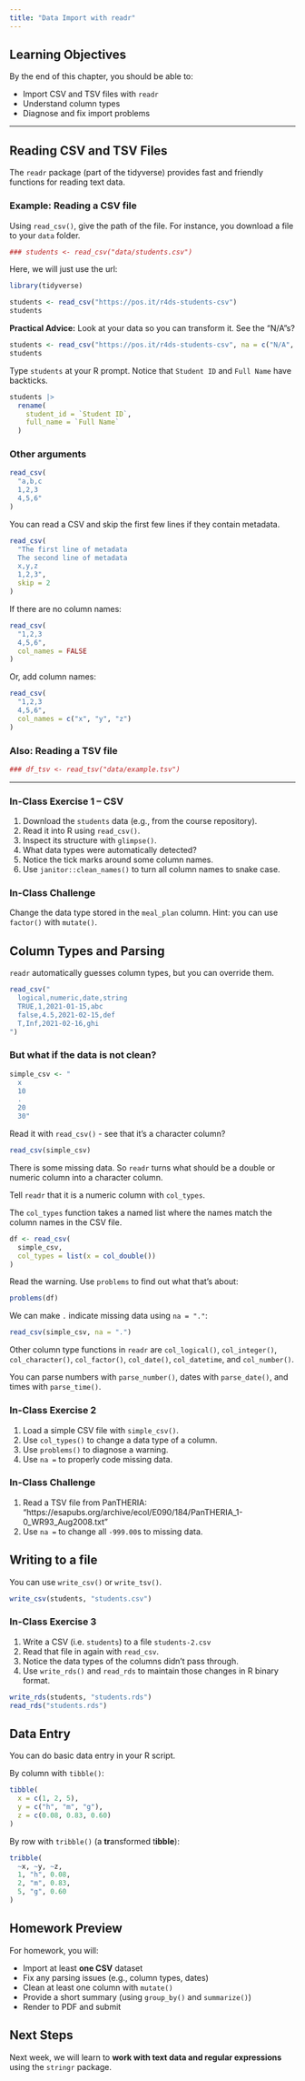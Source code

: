 ```yaml
---
title: "Data Import with readr"
---
```


## Learning Objectives

By the end of this chapter, you should be able to:

-   Import CSV and TSV files with `readr`
-   Understand column types
-   Diagnose and fix import problems

------------------------------------------------------------------------

## Reading CSV and TSV Files

The `readr` package (part of the tidyverse) provides fast and friendly functions for reading text data.

### Example: Reading a CSV file

Using `read_csv()`, give the path of the file. For instance, you download a file to your `data` folder.

```r
### students <- read_csv("data/students.csv")
```

Here, we will just use the url:

```r
library(tidyverse)

students <- read_csv("https://pos.it/r4ds-students-csv")
students
```

**Practical Advice:** Look at your data so you can transform it. See the "N/A"s?

```r
students <- read_csv("https://pos.it/r4ds-students-csv", na = c("N/A", ""))
students
```

Type `students` at your R prompt. Notice that `Student ID` and `Full Name` have backticks.

```r
students |> 
  rename(
    student_id = `Student ID`,
    full_name = `Full Name`
  )
```

### Other arguments

```r
read_csv(
  "a,b,c
  1,2,3
  4,5,6"
)
```

You can read a CSV and skip the first few lines if they contain metadata.

```r
read_csv(
  "The first line of metadata
  The second line of metadata
  x,y,z
  1,2,3",
  skip = 2
)
```

If there are no column names:

```r
read_csv(
  "1,2,3
  4,5,6",
  col_names = FALSE
)
```

Or, add column names:

```r
read_csv(
  "1,2,3
  4,5,6",
  col_names = c("x", "y", "z")
)
```

### Also: Reading a TSV file

```r
### df_tsv <- read_tsv("data/example.tsv")
```

------------------------------------------------------------------------

### In-Class Exercise 1 – CSV

1.  Download the `students` data (e.g., from the course repository).\
2.  Read it into R using `read_csv()`.\
3.  Inspect its structure with `glimpse()`.\
4.  What data types were automatically detected?\
5.  Notice the tick marks around some column names.\
6.  Use `janitor::clean_names()` to turn all column names to snake case.

### In-Class Challenge

Change the data type stored in the `meal_plan` column. Hint: you can use `factor()` with `mutate()`.

## Column Types and Parsing

`readr` automatically guesses column types, but you can override them.

```r
read_csv("
  logical,numeric,date,string
  TRUE,1,2021-01-15,abc
  false,4.5,2021-02-15,def
  T,Inf,2021-02-16,ghi
")
```

### But what if the data is not clean?

```r
simple_csv <- "
  x
  10
  .
  20
  30"
```

Read it with `read_csv()` - see that it's a character column?

```r
read_csv(simple_csv)

```

There is some missing data. So `readr` turns what should be a double or numeric column into a character column.

Tell `readr` that it is a numeric column with `col_types`.

The `col_types` function takes a named list where the names match the column names in the CSV file.

```r
df <- read_csv(
  simple_csv, 
  col_types = list(x = col_double())
)
```

Read the warning. Use `problems` to find out what that's about:

```r
problems(df)
```

We can make `.` indicate missing data using `na = "."`:

```r
read_csv(simple_csv, na = ".")
```

Other column type functions in `readr` are `col_logical()`, `col_integer()`, `col_character()`, `col_factor()`, `col_date()`, `col_datetime`, and `col_number()`.

You can parse numbers with `parse_number()`, dates with `parse_date()`, and times with `parse_time()`.

### In-Class Exercise 2

1.  Load a simple CSV file with `simple_csv()`.\
2.  Use `col_types()` to change a data type of a column.\
3.  Use `problems()` to diagnose a warning.\
4.  Use `na =` to properly code missing data.\

### In-Class Challenge

1.  Read a TSV file from PanTHERIA: "https://esapubs.org/archive/ecol/E090/184/PanTHERIA_1-0_WR93_Aug2008.txt"\
2.  Use `na =` to change all `-999.00`s to missing data.\

## Writing to a file

You can use `write_csv()` or `write_tsv()`.

```r
write_csv(students, "students.csv")
```

### In-Class Exercise 3

1.  Write a CSV (i.e. `students`) to a file `students-2.csv`\
2.  Read that file in again with `read_csv`.\
3. Notice the data types of the columns didn't pass through.\
4. Use `write_rds()` and `read_rds` to maintain those changes in R binary format.

```r
write_rds(students, "students.rds")
read_rds("students.rds")
```

## Data Entry
You can do basic data entry in your R script.

By column with `tibble()`:
``` r
tibble(
  x = c(1, 2, 5), 
  y = c("h", "m", "g"),
  z = c(0.08, 0.83, 0.60)
)
```
By row with `tribble()` (a **tr**ansformed t**ibble**):

```r
tribble(
  ~x, ~y, ~z,
  1, "h", 0.08,
  2, "m", 0.83,
  5, "g", 0.60
)
```

## Homework Preview

For homework, you will:

-   Import at least **one CSV** dataset
-   Fix any parsing issues (e.g., column types, dates)
-   Clean at least one column with `mutate()`
-   Provide a short summary (using `group_by()` and `summarize()`)
-   Render to PDF and submit

## Next Steps

Next week, we will learn to **work with text data and regular expressions** using the `stringr` package.

